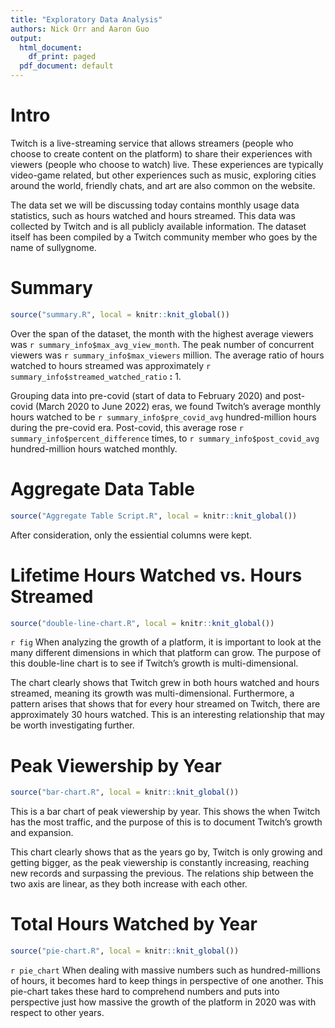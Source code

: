```yaml
---
title: "Exploratory Data Analysis"
authors: Nick Orr and Aaron Guo
output:
  html_document:
    df_print: paged
  pdf_document: default
---
```


# Intro

Twitch is a live-streaming service that allows streamers (people who choose to create content on the platform) to share their experiences with viewers (people who choose to watch) live.  These experiences are typically video-game related, but other experiences such as music, exploring cities around the world, friendly chats, and art are also common on the website.

The data set we will be discussing today contains monthly usage data statistics, such as hours watched and hours streamed.  This data was collected by Twitch and is all publicly available information.  The dataset itself has been compiled by a Twitch community member who goes by the name of sullygnome.

# Summary
```r
source("summary.R", local = knitr::knit_global())
```
Over the span of the dataset, the month with the highest average viewers was `r summary_info$max_avg_view_month`. The peak number of concurrent viewers was `r summary_info$max_viewers` million. The average ratio of hours watched to hours streamed was approximately `r summary_info$streamed_watched_ratio` **:** 1.

Grouping data into pre-covid (start of data to February 2020) and post-covid (March 2020 to June 2022) eras, we found Twitch's average monthly hours watched to be `r summary_info$pre_covid_avg` hundred-million hours during the pre-covid era. Post-covid, this average rose `r summary_info$percent_difference` times, to `r summary_info$post_covid_avg` hundred-million hours watched monthly.

# Aggregate Data Table
```r
source("Aggregate Table Script.R", local = knitr::knit_global())
```
After consideration, only the essiential columns were kept.

# Lifetime Hours Watched vs. Hours Streamed 
```r
source("double-line-chart.R", local = knitr::knit_global())
```
`r fig`
When analyzing the growth of a platform, it is important to look at the many different dimensions in which that platform can grow.  The purpose of this double-line chart is to see if Twitch's growth is multi-dimensional.  

The chart clearly shows that Twitch grew in both hours watched and hours streamed, meaning its growth was multi-dimensional.  Furthermore, a pattern arises that shows that for every hour streamed on Twitch, there are approximately 30 hours watched.  This is an interesting relationship that may be worth investigating further.

# Peak Viewership by Year
```r
source("bar-chart.R", local = knitr::knit_global())
```
This is a bar chart of peak viewership by year. This shows the when Twitch has the most traffic, and the purpose of this is to document Twitch's growth and expansion.

This chart clearly shows that as the years go by, Twitch is only growing and getting bigger, as the peak viewership is constantly increasing, reaching new records and surpassing the previous. The relations ship between the two axis are linear, as they both increase with each other. 

# Total Hours Watched by Year 
```r
source("pie-chart.R", local = knitr::knit_global())
```
`r pie_chart`
When dealing with massive numbers such as hundred-millions of hours, it becomes hard to keep things in perspective of one another.  This pie-chart takes these hard to comprehend numbers and puts into perspective just how massive the growth of the platform in 2020 was with respect to other years.
